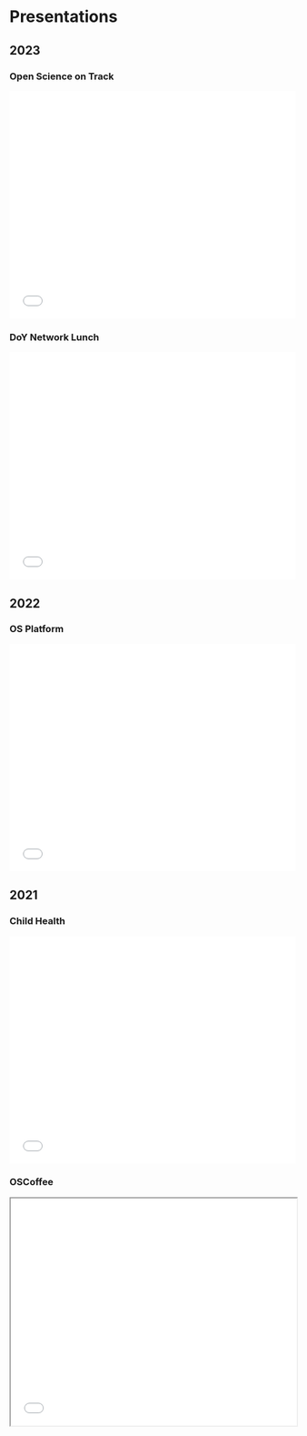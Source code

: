 # Presentations {.unnumbered}

## 2023

### Open Science on Track

<embed src="slides/presentations/2023-12-13-open-science-on-track.pdf" type="application/pdf" width="100%" height="400px" />

### DoY Network Lunch

<embed src="slides/presentations/2023-10-19-doy-network-lunch.pdf" type="application/pdf" width="100%" height="400px" />

## 2022

### OS Platform

<embed src="slides/presentations/2022-11-17-OS-Platform.pdf" type="application/pdf" width="100%" height="400px" />

## 2021

### Child Health

<embed src="slides/presentations/2021-03-19_PROactive_RDM-FAIRification.pdf" type="application/pdf" width="100%" height="400px" />

### OSCoffee

<iframe src="slides/presentations/2021-02-18_OSCoffee_FAIRifying-youth-data.html" width="100%" height="400"></iframe> 